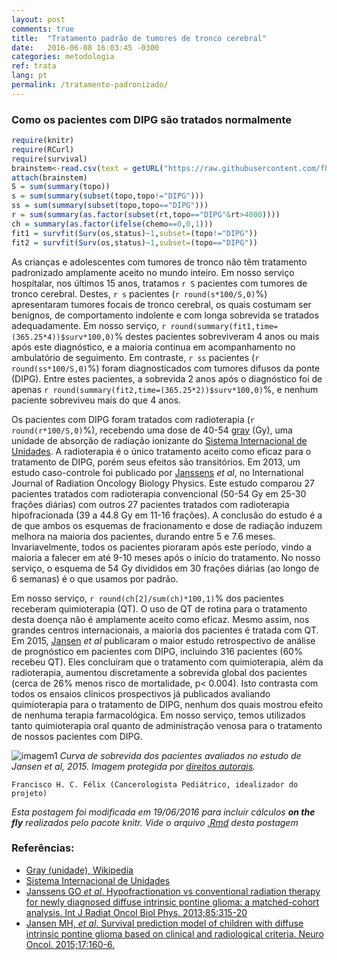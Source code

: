 ```yaml
---
layout: post
comments: true
title:  "Tratamento padrão de tumores de tronco cerebral"
date:   2016-06-08 16:03:45 -0300
categories: metodologia
ref: trata
lang: pt
permalink: /tratamento-padronizado/
---
```


### Como os pacientes com DIPG são tratados normalmente

```r
require(knitr)
require(RCurl)
require(survival)
brainstem<-read.csv(text = getURL("https://raw.githubusercontent.com/fhcflx/valkyrie/gh-pages/_data/brainstem2015.csv"))  
attach(brainstem)  
S = sum(summary(topo))  
s = sum(summary(subset(topo,topo!="DIPG")))  
ss = sum(summary(subset(topo,topo=="DIPG")))  
r = sum(summary(as.factor(subset(rt,topo=="DIPG"&rt>4000))))  
ch = summary(as.factor(ifelse(chemo==0,0,1)))  
fit1 = survfit(Surv(os,status)~1,subset=(topo!="DIPG"))  
fit2 = survfit(Surv(os,status)~1,subset=(topo=="DIPG"))
```

As crianças e adolescentes com tumores de tronco não têm tratamento padronizado amplamente aceito no mundo inteiro. Em nosso serviço hospitalar, nos últimos 15 anos, tratamos `r S` pacientes com tumores de tronco cerebral. Destes, `r s` pacientes (`r round(s*100/S,0)`%) apresentaram tumores focais de tronco cerebral, os quais costumam ser benignos, de comportamento indolente e com longa sobrevida se tratados adequadamente. Em nosso serviço, `r round(summary(fit1,time=(365.25*4))$surv*100,0)`% destes pacientes sobreviveram 4 anos ou mais após este diagnóstico, e a maioria continua em acompanhamento no ambulatório de seguimento. Em contraste, `r ss` pacientes (`r round(ss*100/S,0)`%) foram diagnosticados com tumores difusos da ponte (DIPG). Entre estes pacientes, a sobrevida 2 anos após o diagnóstico foi de apenas `r round(summary(fit2,time=(365.25*2))$surv*100,0)`%, e nenhum paciente sobreviveu mais do que 4 anos.

Os pacientes com DIPG foram tratados com radioterapia (`r round(r*100/S,0)`%), recebendo uma dose de 40-54 [gray][gray] (Gy), uma unidade de absorção de radiação ionizante do [Sistema Internacional de Unidades][si]. A radioterapia é o único tratamento aceito como eficaz para o tratamento de DIPG, porém seus efeitos são transitórios. Em 2013, um estudo caso-controle foi publicado por [Janssens][janssens] *et al*, no International Journal of Radiation Oncology Biology Physics. Este estudo comparou 27 pacientes tratados com radioterapia convencional (50-54 Gy em 25-30 frações diárias) com outros 27 pacientes tratados com radioterapia hipofracionada (39 a 44.8 Gy em 11-16 frações). A conclusão do estudo é a de que ambos os esquemas de fracionamento e dose de radiação induzem melhora na maioria dos pacientes, durando entre 5 e 7.6 meses. Invariavelmente, todos os pacientes pioraram após este período, vindo a maioria a falecer em até 9-10 meses após o início do tratamento. No nosso serviço, o esquema de 54 Gy divididos em 30 frações diárias (ao longo de 6 semanas) é o que usamos por padrão.

Em nosso serviço, `r round(ch[2]/sum(ch)*100,1)`% dos pacientes receberam quimioterapia (QT). O uso de QT de rotina para o tratamento desta doença não é amplamente aceito como eficaz. Mesmo assim, nos grandes centros internacionais, a maioria dos pacientes é tratada com QT. Em 2015, [Jansen][jansen] *et al* publicaram o maior estudo retrospectivo de análise de prognóstico em pacientes com DIPG, incluindo 316 pacientes (60% recebeu QT). Eles concluíram que o tratamento com quimioterapia, além da radioterapia, aumentou discretamente a sobrevida global dos pacientes (cerca de 26% menos risco de mortalidade, p< 0.004). Isto contrasta com todos os ensaios clínicos prospectivos já publicados avaliando quimioterapia para o tratamento de DIPG, nenhum dos quais mostrou efeito de nenhuma terapia farmacológica. Em nosso serviço, temos utilizados tanto quimioterapia oral quanto de administração venosa para o tratamento de nossos pacientes com DIPG.

![imagem1](http://www.ncbi.nlm.nih.gov/pmc/articles/PMC4483042/bin/nou10402.jpg)
*Curva de sobrevida dos pacientes avaliados no estudo de Jansen et al, 2015. Imagem protegida por [direitos autorais](http://www.ncbi.nlm.nih.gov/pmc/articles/PMC4483042/figure/NOU104F2/#).*

``` Francisco H. C. Félix (Cancerologista Pediátrico, idealizador do projeto)
```

_Esta postagem foi modificada em 19/06/2016 para incluir cálculos **on the fly** realizados pelo pacote knitr. Vide o arquivo [.Rmd]({{ site.github.url }}/_source/2016-06-07-Tratamento-padrão-de-tumores-de-tronco-cerebral.Rmd) desta postagem_

### Referências:

- [Gray (unidade), Wikipedia][gray]
- [Sistema Internacional de Unidades][si]
- [Janssens GO _et al_. Hypofractionation vs conventional
radiation therapy for newly diagnosed diffuse intrinsic pontine glioma: a
matched-cohort analysis. Int J Radiat Oncol Biol Phys. 2013;85:315-20][janssens]
- [Jansen MH, _et al_. Survival prediction model of children with diffuse
intrinsic pontine glioma based on clinical and radiological criteria. Neuro
Oncol. 2015;17:160-6.][jansen]


[gray]: https://en.wikipedia.org/wiki/Gray_(unit)
[si]: https://pt.wikipedia.org/wiki/Sistema_Internacional_de_Unidades
[janssens]: http://www.sciencedirect.com/science/article/pii/S0360301612005524?np=y
[jansen]: http://neuro-oncology.oxfordjournals.org/content/17/1/160.full
